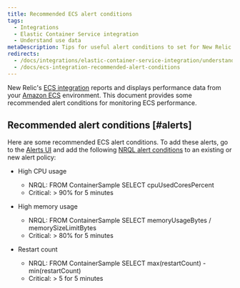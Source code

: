 ```yaml
---
title: Recommended ECS alert conditions
tags:
  - Integrations
  - Elastic Container Service integration
  - Understand use data
metaDescription: Tips for useful alert conditions to set for New Relic's Amazon ECS integration.
redirects:
  - /docs/integrations/elastic-container-service-integration/understand-use-data/ecs-integration-recommended-alert-conditions
  - /docs/ecs-integration-recommended-alert-conditions
---
```


New Relic's [ECS integration](/docs/introduction-amazon-ecs-integration) reports and displays performance data from your [Amazon ECS](https://docs.aws.amazon.com/ecs/index.html "Link opens in a new window.") environment. This document provides some recommended alert conditions for monitoring ECS performance.

## Recommended alert conditions [#alerts]

Here are some recommended ECS alert conditions. To add these alerts, go to the [Alerts UI](http://alerts.newrelic.com/) and add the following [NRQL alert conditions](/docs/alerts/new-relic-alerts/defining-conditions/create-alert-conditions-nrql-queries) to an existing or new alert policy:

* High CPU usage

  * NRQL: FROM ContainerSample SELECT cpuUsedCoresPercent
  * Critical: > 90% for 5 minutes
* High memory usage

  * NRQL: FROM ContainerSample SELECT memoryUsageBytes / memorySizeLimitBytes
  * Critical: > 80% for 5 minutes
* Restart count

  * NRQL: FROM ContainerSample SELECT max(restartCount) - min(restartCount)
  * Critical: > 5 for 5 minutes
